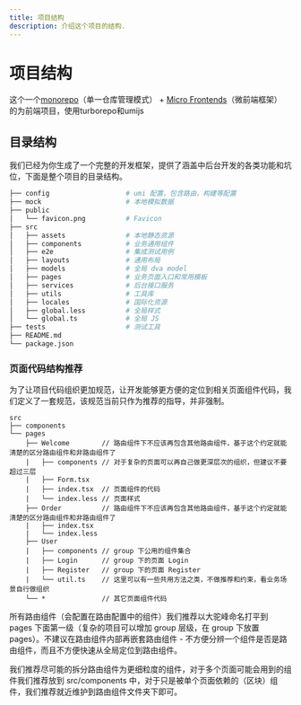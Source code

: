 ```yaml
---
title: 项目结构
description: 介绍这个项目的结构.
---
```


# 项目结构

这个一个[monorepo](https://www.explainthis.io/zh-hans/swe/why-use-monorepo)（单一仓库管理模式） + [Micro Frontends](https://qiankun.umijs.org/zh/guide)（微前端框架） 的为前端项目，使用turborepo和umijs

## 目录结构

我们已经为你生成了一个完整的开发框架，提供了涵盖中后台开发的各类功能和坑位，下面是整个项目的目录结构。

```bash
├── config                   # umi 配置，包含路由，构建等配置
├── mock                     # 本地模拟数据
├── public
│   └── favicon.png          # Favicon
├── src
│   ├── assets               # 本地静态资源
│   ├── components           # 业务通用组件
│   ├── e2e                  # 集成测试用例
│   ├── layouts              # 通用布局
│   ├── models               # 全局 dva model
│   ├── pages                # 业务页面入口和常用模板
│   ├── services             # 后台接口服务
│   ├── utils                # 工具库
│   ├── locales              # 国际化资源
│   ├── global.less          # 全局样式
│   └── global.ts            # 全局 JS
├── tests                    # 测试工具
├── README.md
└── package.json
```

### 页面代码结构推荐

为了让项目代码组织更加规范，让开发能够更方便的定位到相关页面组件代码，我们定义了一套规范，该规范当前只作为推荐的指导，并非强制。

```
src
├── components
└── pages
    ├── Welcome        // 路由组件下不应该再包含其他路由组件，基于这个约定就能清楚的区分路由组件和非路由组件了
    |   ├── components // 对于复杂的页面可以再自己做更深层次的组织，但建议不要超过三层
    |   ├── Form.tsx
    |   ├── index.tsx  // 页面组件的代码
    |   └── index.less // 页面样式
    ├── Order          // 路由组件下不应该再包含其他路由组件，基于这个约定就能清楚的区分路由组件和非路由组件了
    |   ├── index.tsx
    |   └── index.less
    ├── User
    |   ├── components // group 下公用的组件集合
    |   ├── Login      // group 下的页面 Login
    |   ├── Register   // group 下的页面 Register
    |   └── util.ts    // 这里可以有一些共用方法之类，不做推荐和约束，看业务场景自行做组织
    └── *              // 其它页面组件代码
```

所有路由组件（会配置在路由配置中的组件）我们推荐以大驼峰命名打平到 pages 下面第一级（复杂的项目可以增加 group 层级，在 group 下放置 pages）。不建议在路由组件内部再嵌套路由组件 - 不方便分辨一个组件是否是路由组件，而且不方便快速从全局定位到路由组件。

我们推荐尽可能的拆分路由组件为更细粒度的组件，对于多个页面可能会用到的组件我们推荐放到 src/components 中，对于只是被单个页面依赖的（区块）组件，我们推荐就近维护到路由组件文件夹下即可。
